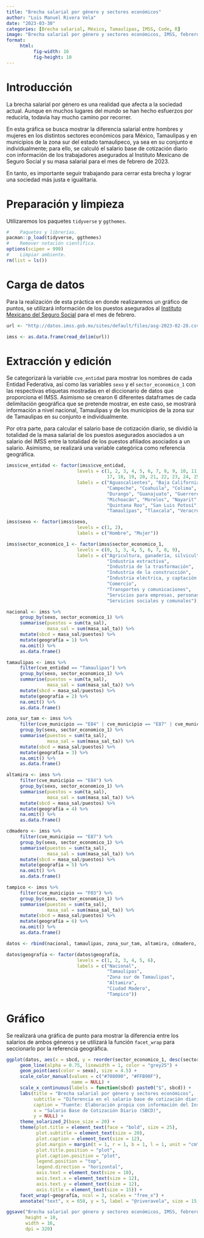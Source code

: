 ```yaml
---
title: "Brecha salarial por género y sectores económicos"
author: "Luis Manuel Rivera Vela"
date: "2023-03-30"
categories: [Brecha salarial, México, Tamaulipas, IMSS, Code, R]
image: "Brecha salarial por género y sectores económicos, IMSS, febrero 2023.png"
format:
     html:
          fig-width: 16
          fig-height: 10
---
```


# Introducción

La brecha salarial por género es una realidad que afecta a la sociedad actual. Aunque en muchos lugares del mundo se han hecho esfuerzos por reducirla, todavía hay mucho camino por recorrer.

En esta gráfica se busca mostrar la diferencia salarial entre hombres y mujeres en los distintos sectores económicos para México, Tamaulipas y en municipios de la zona sur del estado tamaulipeco, ya sea en su conjunto e individualmente; para ello, se calculó el salario base de cotización diario con información de los trabajadores asegurados al Instituto Mexicano de Seguro Social y su masa salarial para el mes de febrero de 2023.

En tanto, es importante seguir trabajando para cerrar esta brecha y lograr una sociedad más justa e igualitaria.

# Preparación y limpieza

Utilizaremos los paquetes `tidyverse` y `ggthemes`.

```r
#    Paquetes y librerías.
pacman::p_load(tidyverse, ggthemes)
#    Remover notación científica.
options(scipen = 999)
#    Limpiar ambiente.
rm(list = ls())
```

# Carga de datos

Para la realización de esta práctica en donde realizaremos un gráfico de puntos, se utilizará información de los puestos asegurados al [Instituto Mexicano del Seguro Social](http://datos.imss.gob.mx/tags/asegurados) para el mes de febrero.

```r
url <- "http://datos.imss.gob.mx/sites/default/files/asg-2023-02-28.csv"

imss <- as.data.frame(read_delim(url))
```

# Extracción y edición

Se categorizará la variable `cve_entidad` para mostrar los nombres de cada Entidad Federativa, así como las variables `sexo` y el `sector_economico_1` con las respectivas etiquetas mostradas en el diccionario de datos que proporciona el IMSS. Asimismo se crearon 6 diferentes dataframes de cada delimitación geográfica que se pretende mostrar, en este caso, se mostrará información a nivel nacional, Tamaulipas y de los municipios de la zona sur de Tamaulipas en su conjunto e individualmente.

Por otra parte, para calcular el salario base de cotización diario, se dividió la totalidad de la masa salarial de los puestos asegurados asociados a un salario del IMSS entre la totalidad de los puestos afiliados asociados a un salario. Asimismo, se realizará una variable categórica como referencia geográfica.

```r
imss$cve_entidad <- factor(imss$cve_entidad,
                          levels = c(1, 2, 3, 4, 5, 6, 7, 8, 9, 10, 11, 12, 13, 14, 15, 16,
                                     17, 18, 19, 20, 21, 22, 23, 24, 25, 26, 27, 28, 29, 30, 31, 32),
                          labels = c("Aguascalientes", "Baja California", "Baja California Sur",
                                     "Campeche", "Coahuila", "Colima", "Chiapas", "Chihuahua", "Ciudad de México",
                                     "Durango", "Guanajuato", "Guerrero", "Hidalgo", "Jalisco", "Estado de México",
                                     "Michoacán", "Morelos", "Nayarit", "Nuevo León", "Oaxaca", "Puebla", "Querétaro",
                                     "Quintana Roo", "San Luis Potosí", "Sinaloa", "Sonora", "Tabasco",
                                     "Tamaulipas", "Tlaxcala", "Veracruz", "Yucatán", "Zacatecas"))

imss$sexo <- factor(imss$sexo,
                          levels = c(1, 2),
                          labels = c("Hombre", "Mujer"))

imss$sector_economico_1 <- factor(imss$sector_economico_1,
                          levels = c(0, 1, 3, 4, 5, 6, 7, 8, 9),
                          labels = c("Agricultura, ganadería, silvicultura, pesca y caza",
                                     "Industria extractiva",
                                     "Industria de la trasformación",
                                     "Industria de la construcción",
                                     "Industria eléctrica, y captación y suministro de agua potable",
                                     "Comercio",
                                     "Transportes y comunicaciones",
                                     "Servicios para empresas, personas y el hogar",
                                     "Servicios sociales y comunales"))

nacional <- imss %>%
     group_by(sexo, sector_economico_1) %>% 
     summarise(puestos = sum(ta_sal),
               masa_sal = sum(masa_sal_ta)) %>% 
     mutate(sbcd = masa_sal/puestos) %>%
     mutate(geografía = 1) %>% 
     na.omit() %>% 
     as.data.frame()

tamaulipas <- imss %>%
     filter(cve_entidad == "Tamaulipas") %>% 
     group_by(sexo, sector_economico_1) %>% 
     summarise(puestos = sum(ta_sal),
               masa_sal = sum(masa_sal_ta)) %>% 
     mutate(sbcd = masa_sal/puestos) %>%
     mutate(geografía = 2) %>% 
     na.omit() %>% 
     as.data.frame()

zona_sur_tam <- imss %>%
     filter(cve_municipio == "E84" | cve_municipio == "E87" | cve_municipio == "F03") %>% 
     group_by(sexo, sector_economico_1) %>% 
     summarise(puestos = sum(ta_sal),
               masa_sal = sum(masa_sal_ta)) %>% 
     mutate(sbcd = masa_sal/puestos) %>%
     mutate(geografía = 3) %>% 
     na.omit() %>% 
     as.data.frame()

altamira <- imss %>%
     filter(cve_municipio == "E84") %>% 
     group_by(sexo, sector_economico_1) %>% 
     summarise(puestos = sum(ta_sal),
               masa_sal = sum(masa_sal_ta)) %>% 
     mutate(sbcd = masa_sal/puestos) %>%
     mutate(geografía = 4) %>% 
     na.omit() %>% 
     as.data.frame()

cdmadero <- imss %>%
     filter(cve_municipio == "E87") %>% 
     group_by(sexo, sector_economico_1) %>% 
     summarise(puestos = sum(ta_sal),
               masa_sal = sum(masa_sal_ta)) %>% 
     mutate(sbcd = masa_sal/puestos) %>%
     mutate(geografía = 5) %>% 
     na.omit() %>% 
     as.data.frame()

tampico <- imss %>%
     filter(cve_municipio == "F03") %>% 
     group_by(sexo, sector_economico_1) %>% 
     summarise(puestos = sum(ta_sal),
               masa_sal = sum(masa_sal_ta)) %>% 
     mutate(sbcd = masa_sal/puestos) %>%
     mutate(geografía = 6) %>% 
     na.omit() %>% 
     as.data.frame()

datos <- rbind(nacional, tamaulipas, zona_sur_tam, altamira, cdmadero, tampico)

datos$geografía <- factor(datos$geografía,
                          levels = c(1, 2, 3, 4, 5, 6),
                          labels = c("Nacional",
                                     "Tamaulipas",
                                     "Zona sur de Tamaulipas",
                                     "Altamira",
                                     "Ciudad Madero",
                                     "Tampico"))
```

# Gráfico

Se realizará una gráfica de punto para mostrar la diferencia entre los salarios de ambos géneros y se utilizará la función `facet_wrap` para seccionarlo por la referencia geográfica.

```r
ggplot(datos, aes(x = sbcd, y = reorder(sector_economico_1, desc(sector_economico_1)))) +
     geom_line(alpha = 0.75, linewidth = 1, color = "grey25") +
     geom_point(aes(color = sexo), size = 4.5) +
     scale_color_manual(values = c("#708090", "#FFB90F"),
                        name = NULL) +
     scale_x_continuous(labels = function(sbcd) paste0("$", sbcd)) +
     labs(title = "Brecha salarial por género y sectores económicos",
          subtitle = "Diferencia en el salario base de cotización diario asociado a trabajadores asegurados en el IMSS. Febrero 2023.",
          caption = "Fuente: Elaboración propia con información del Instituto Mexicano del Seguro Social.",
          x = "Salario Base de Cotización Diario (SBCD)",
          y = NULL) +
     theme_solarized_2(base_size = 20) +
     theme(plot.title = element_text(face = "bold", size = 25),
           plot.subtitle = element_text(size = 20),
           plot.caption = element_text(size = 12),
           plot.margin = margin(t = 1, r = 1, b = 1, l = 1, unit = "cm"),
           plot.title.position = "plot",
           plot.caption.position = "plot",
           legend.position = "top",
           legend.direction = "horizontal",
           axis.text = element_text(size = 10),
           axis.text.x = element_text(size = 12),
           axis.text.y = element_text(size = 12),
           axis.title = element_text(size = 15)) +
     facet_wrap(~geografía, ncol = 3, scales = "free_x") +
     annotate("text", x = 650, y = 5, label = "@riveravela", size = 15, alpha = 0.1, colour = "grey", angle = 40)
```

```r
ggsave("Brecha salarial por género y sectores económicos, IMSS, febrero 2023.png",
       height = 10,
       width = 16,
       dpi = 320)
```
